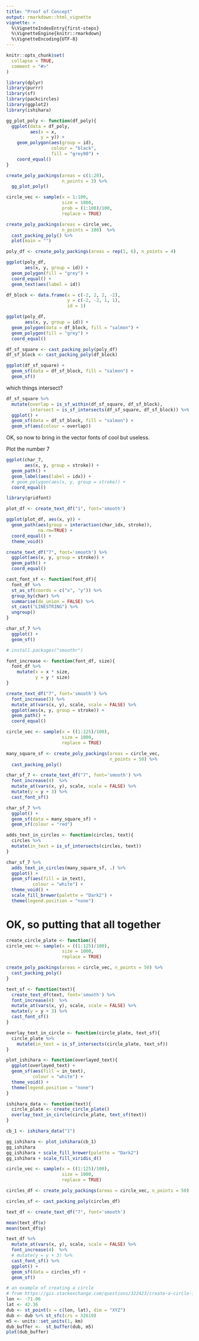 ```yaml
---
title: "Proof of Concept"
output: rmarkdown::html_vignette
vignette: >
  %\VignetteIndexEntry{first-steps}
  %\VignetteEngine{knitr::rmarkdown}
  %\VignetteEncoding{UTF-8}
---
```


```r
knitr::opts_chunk$set(
  collapse = TRUE,
  comment = "#>"
)
```

```r
library(dplyr)
library(purrr)
library(sf)
library(packcircles)
library(ggplot2)
library(ishihara)
```


```r
gg_plot_poly <- function(df_poly){
  ggplot(data = df_poly, 
         aes(x = x, 
             y = y)) + 
    geom_polygon(aes(group = id), 
                 colour = "black", 
                 fill = "grey90") +
    coord_equal()
}
```

```r
create_poly_packings(areas = c(1:20),
                     n_points = 3) %>% 
  gg_plot_poly()
```

```r
circle_vec <- sample(x = 1:100,
                     size = 1000,
                     prob = (1:100)/100,
                     replace = TRUE)

create_poly_packings(areas = circle_vec,
                     n_points = 100)  %>% 
  cast_packing_poly() %>% 
  plot(main = "")
```

```r
poly_df <- create_poly_packings(areas = rep(1, 6), n_points = 4)  

ggplot(poly_df,
       aes(x, y, group = id)) + 
  geom_polygon(fill = "grey") +
  coord_equal() +
  geom_text(aes(label = id))

df_block <- data.frame(x = c(-2, 2, 2, -2),
                       y = c(-2, -2, 1, 1),
                       id = 1)

ggplot(poly_df,
       aes(x, y, group = id)) + 
  geom_polygon(data = df_block, fill = "salmon") +
  geom_polygon(fill = "grey") +
  coord_equal()
```


```r
df_sf_square <- cast_packing_poly(poly_df)
df_sf_block <- cast_packing_poly(df_block)

ggplot(df_sf_square) +
  geom_sf(data = df_sf_block, fill = "salmon") +
  geom_sf() 
```

which things intersect?

```r
df_sf_square %>% 
  mutate(overlap = is_sf_within(df_sf_square, df_sf_block),
         intersect = is_sf_intersects(df_sf_square, df_sf_block)) %>%
  ggplot() +
  geom_sf(data = df_sf_block, fill = "salmon") +
  geom_sf(aes(colour = overlap))
```

OK, so now to bring in the vector fonts of cool but useless.


Plot the number 7

```r
ggplot(char_7,
       aes(x, y, group = stroke)) + 
  geom_path() +
  geom_label(aes(label = idx)) +
  # geom_polygon(aes(x, y, group = stroke)) +
  coord_equal()
```

```r
library(gridfont)

plot_df <- create_text_df("1", font='smooth')

ggplot(plot_df, aes(x, y)) +
  geom_path(aes(group = interaction(char_idx, stroke)), 
            na.rm=TRUE) +
  coord_equal() +
  theme_void()
```


```r
create_text_df("7", font='smooth') %>% 
  ggplot(aes(x, y, group = stroke)) + 
  geom_path() +
  coord_equal()
```


```r
cast_font_sf <- function(font_df){
  font_df %>% 
  st_as_sf(coords = c("x", "y")) %>% 
  group_by(char) %>%
  summarise(do_union = FALSE) %>%
  st_cast("LINESTRING") %>% 
  ungroup() 
}
```

```r
char_sf_7 %>% 
  ggplot() +
  geom_sf()

# install.packages("smoothr")
```

```r
font_increase <- function(font_df, size){
  font_df %>% 
    mutate(x = x * size,
           y = y * size)
}

create_text_df("7", font='smooth') %>% 
  font_increase(3) %>% 
  mutate_at(vars(x, y), scale, scale = FALSE) %>% 
  ggplot(aes(x, y, group = stroke)) + 
  geom_path() +
  coord_equal()
```


```r
circle_vec <- sample(x = ((1:125)/100),
                     size = 1000,
                     replace = TRUE)

many_square_sf <- create_poly_packings(areas = circle_vec,
                                       n_points = 50) %>% 
  cast_packing_poly()

char_sf_7 <- create_text_df("7", font='smooth') %>% 
  font_increase(4)  %>% 
  mutate_at(vars(x, y), scale, scale = FALSE) %>% 
  mutate(y = y + 3) %>% 
  cast_font_sf()

char_sf_7 %>% 
  ggplot() +
  geom_sf(data = many_square_sf) +
  geom_sf(colour = "red") 
```


```r
adds_text_in_circles <- function(circles, text){
  circles %>% 
  mutate(in_text = is_sf_intersects(circles, text))
}

char_sf_7 %>% 
  adds_text_in_circles(many_square_sf, .) %>% 
  ggplot() +
  geom_sf(aes(fill = in_text),
          colour = "white") +
  theme_void() +
  scale_fill_brewer(palette = "Dark2") +
  theme(legend.position = "none")

```

# OK, so putting that all together

```r
create_circle_plate <- function(){
circle_vec <- sample(x = ((1:125)/100),
                     size = 1000,
                     replace = TRUE)

create_poly_packings(areas = circle_vec, n_points = 50) %>% 
  cast_packing_poly()
}

text_sf <- function(text){
  create_text_df(text, font='smooth') %>% 
  font_increase(4)  %>% 
  mutate_at(vars(x, y), scale, scale = FALSE) %>% 
  mutate(y = y + 3) %>% 
  cast_font_sf()
}

overlay_text_in_circle <- function(circle_plate, text_sf){
  circle_plate %>% 
    mutate(in_text = is_sf_intersects(circle_plate, text_sf))
}

plot_ishihara <- function(overlayed_text){
  ggplot(overlayed_text) +
  geom_sf(aes(fill = in_text),
          colour = "white") +
  theme_void() +
  theme(legend.position = "none")
}

ishihara_data <- function(text){
  circle_plate <- create_circle_plate()
  overlay_text_in_circle(circle_plate, text_sf(text))
}
```

```r
cb_1 <- ishihara_data("1")

gg_ishihara <- plot_ishihara(cb_1)
gg_ishihara
gg_ishihara + scale_fill_brewer(palette = "Dark2")
gg_ishihara + scale_fill_viridis_d()
```

```r
circle_vec <- sample(x = ((1:125)/100),
                     size = 1000,
                     replace = TRUE)

circles_df <- create_poly_packings(areas = circle_vec, n_points = 50)

circles_sf <- cast_packing_poly(circles_df)

text_df <- create_text_df("7", font='smooth')

mean(text_df$x)
mean(text_df$y)

text_df %>% 
  mutate_at(vars(x, y), scale, scale = FALSE) %>% 
  font_increase(4)  %>% 
  # mutate(y = y + 3) %>% 
  cast_font_sf() %>% 
  ggplot() +
  geom_sf(data = circles_sf) +
  geom_sf()
```


```r
# an example of creating a circle  
# from https://gis.stackexchange.com/questions/322423/create-a-circle-in-r-and-plot-it-in-a-shapefile
lon <- -71.06
lat <- 42.36
dub <- st_point(x = c(lon, lat), dim = "XYZ")
dub <- dub %>% st_sfc(crs = 32619)
m5 <- units::set_units(1, km)
dub_buffer <-  st_buffer(dub, m5)
plot(dub_buffer)

```


